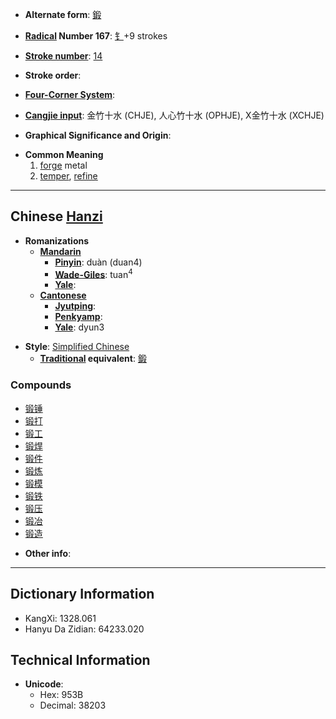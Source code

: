 * '''Alternate form''': [[鍛]]

* '''[[Wiktionary:Chinese radical index| Radical]] Number 167''': [[Wiktionary:Chinese radical index 钅|钅]]+9 strokes

* '''[[Wiktionary:Chinese total strokes index|Stroke number]]''': [[Wiktionary:Chinese total strokes index 14|14]]

* '''Stroke order''': 

* '''[[Wiktionary:Chinese four corner index|Four-Corner System]]''': 

* '''[[Wiktionary:Chinese Cangjie index|Cangjie input]]''': 金竹十水 (CHJE), 人心竹十水 (OPHJE), X金竹十水 (XCHJE)

* '''Graphical Significance and Origin''': 

* '''Common Meaning'''
*# [[forge]] metal
*# [[temper]], [[refine]]


----

== Chinese [[Hanzi]] ==

* '''Romanizations'''
** '''[[Mandarin]]'''
*** '''[[Pinyin]]''': duàn (duan4)
*** '''[[Wade-Giles]]''': tuan<sup>4</sup>
*** '''[[Yale]]''': 
** '''[[Cantonese]]'''
*** '''[[Jyutping]]''':
*** '''[[Penkyamp]]''': 
*** '''[[Yale]]''': dyun3

* '''Style''': [[Simplified Chinese]] 
** '''[[Traditional Chinese|Traditional]] equivalent''': [[鍛]]

===Compounds===
*[[锻锤]]
*[[锻打]]
*[[锻工]]
*[[锻焊]]
*[[锻件]]
*[[锻炼]]
*[[锻模]]
*[[锻铁]]
*[[锻压]]
*[[锻冶]]
*[[锻造]]

* '''Other info''': 

----

== Dictionary Information ==

* KangXi: 1328.061
* Hanyu Da Zidian: 64233.020

== Technical Information ==

* '''Unicode''':
** Hex: 953B
** Decimal: 38203